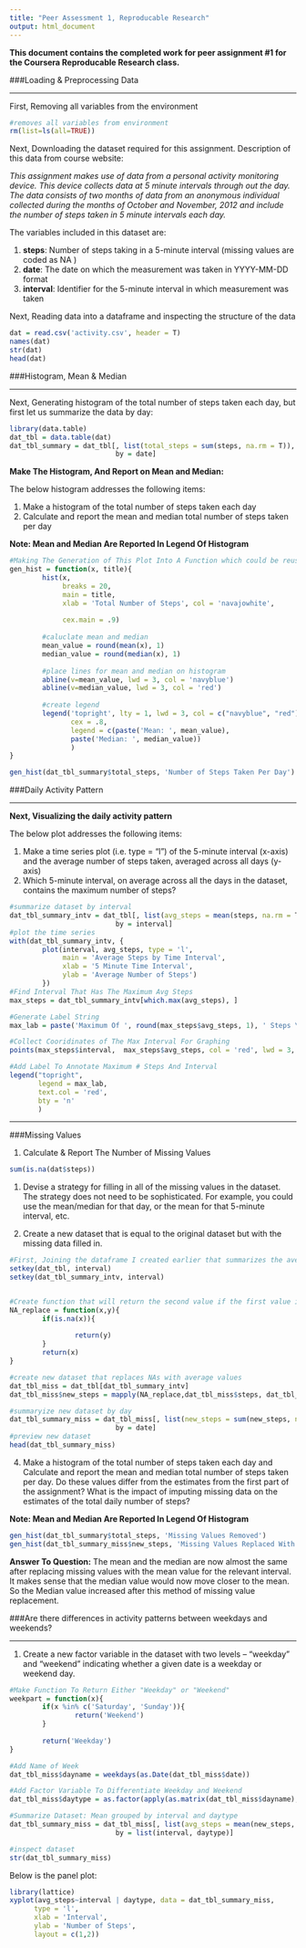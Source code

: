 ```yaml
---
title: "Peer Assessment 1, Reproducable Research"
output: html_document
---
```


**This document contains the completed work for peer assignment #1 for the Coursera Reproducable Research class.**

###Loading & Preprocessing Data

---

First, Removing all variables from the environment
```r
#removes all variables from environment
rm(list=ls(all=TRUE)) 
```

Next, Downloading the dataset required for this assignment.  Description of this data from course website: 

*This assignment makes use of data from a personal activity monitoring device. This device collects data at 5 minute intervals through out the day. The data consists of two months of data from an anonymous individual collected during the months of October and November, 2012 and include the number of steps taken in 5 minute intervals each day.*


The variables included in this dataset are:

1. **steps**: Number of steps taking in a 5-minute interval (missing values are coded as NA ) 
2. **date**: The date on which the measurement was taken in YYYY-MM-DD format 
3. **interval**: Identifier for the 5-minute interval in which measurement was taken

Next, Reading data into a dataframe and inspecting the structure of the data
```r
dat = read.csv('activity.csv', header = T)
names(dat)
str(dat)
head(dat)
```


###Histogram, Mean & Median

---

Next, Generating histogram of the total number of steps taken each day, but first let us summarize the data by day:
```r
library(data.table)
dat_tbl = data.table(dat)
dat_tbl_summary = dat_tbl[, list(total_steps = sum(steps, na.rm = T)), 
                          by = date]
```

**Make The Histogram, And Report on Mean and Median:**

The below histogram addresses the following items:

1.  Make a histogram of the total number of steps taken each day
2.  Calculate and report the mean and median total number of steps taken per day

**Note: Mean and Median Are Reported In Legend Of Histogram**

```r
#Making The Generation of This Plot Into A Function which could be reused later
gen_hist = function(x, title){
        hist(x, 
             breaks = 20,
             main = title,
             xlab = 'Total Number of Steps', col = 'navajowhite',
            
             cex.main = .9)
        
        #caluclate mean and median
        mean_value = round(mean(x), 1)
        median_value = round(median(x), 1)
        
        #place lines for mean and median on histogram
        abline(v=mean_value, lwd = 3, col = 'navyblue')
        abline(v=median_value, lwd = 3, col = 'red')
        
        #create legend
        legend('topright', lty = 1, lwd = 3, col = c("navyblue", "red"),
               cex = .8, 
               legend = c(paste('Mean: ', mean_value),
               paste('Median: ', median_value))
               )
}

gen_hist(dat_tbl_summary$total_steps, 'Number of Steps Taken Per Day')
```




###Daily Activity Pattern

----------------------------


**Next, Visualizing the daily activity pattern**

The below plot addresses the following items:

1.  Make a time series plot (i.e. type = "l") of the 5-minute interval (x-axis) and the average number of steps taken, averaged across all days (y-axis)
2.  Which 5-minute interval, on average across all the days in the dataset, contains the maximum number of steps?


```r
#summarize dataset by interval
dat_tbl_summary_intv = dat_tbl[, list(avg_steps = mean(steps, na.rm = T)), 
                          by = interval]
#plot the time series
with(dat_tbl_summary_intv, {
        plot(interval, avg_steps, type = 'l',
             main = 'Average Steps by Time Interval',
             xlab = '5 Minute Time Interval',
             ylab = 'Average Number of Steps')
        })
#Find Interval That Has The Maximum Avg Steps
max_steps = dat_tbl_summary_intv[which.max(avg_steps), ]

#Generate Label String
max_lab = paste('Maximum Of ', round(max_steps$avg_steps, 1), ' Steps \n On ', max_steps$interval, 'th Time Interval', sep = '')

#Collect Cooridinates of The Max Interval For Graphing
points(max_steps$interval,  max_steps$avg_steps, col = 'red', lwd = 3, pch = 19)

#Add Label To Annotate Maximum # Steps And Interval
legend("topright",
       legend = max_lab,
       text.col = 'red',
       bty = 'n'
       )

```

---

###Missing Values

1. Calculate & Report The Number of Missing Values
```r
sum(is.na(dat$steps))
```

1. Devise a strategy for filling in all of the missing values in the dataset. The strategy does not need to be sophisticated. For example, you could use the mean/median for that day, or the mean for that 5-minute interval, etc.

2. Create a new dataset that is equal to the original dataset but with the missing data filled in.
```r
#First, Joining the dataframe I created earlier that summarizes the average number of steps per interval to the original dataset
setkey(dat_tbl, interval)
setkey(dat_tbl_summary_intv, interval)


#Create function that will return the second value if the first value is NA
NA_replace = function(x,y){
        if(is.na(x)){
                
                return(y)
        }
        return(x)
}

#create new dataset that replaces NAs with average values
dat_tbl_miss = dat_tbl[dat_tbl_summary_intv]
dat_tbl_miss$new_steps = mapply(NA_replace,dat_tbl_miss$steps, dat_tbl_miss$avg_steps)

#summaryize new dataset by day
dat_tbl_summary_miss = dat_tbl_miss[, list(new_steps = sum(new_steps, na.rm = T)), 
                          by = date]
#preview new dataset
head(dat_tbl_summary_miss)
```

4.  Make a histogram of the total number of steps taken each day and Calculate and report the mean and median total number of steps taken per day. Do these values differ from the estimates from the first part of the assignment? What is the impact of imputing missing data on the estimates of the total daily number of steps?

**Note: Mean and Median Are Reported In Legend Of Histogram**

```r

gen_hist(dat_tbl_summary$total_steps, 'Missing Values Removed')
gen_hist(dat_tbl_summary_miss$new_steps, 'Missing Values Replaced With \n Mean For Interval')

```

**Answer To Question:**
The mean and the median are now almost the same after replacing missing values with the mean value for the relevant interval. It makes sense that the median value would now move closer to the mean. So the Median value increased after this method of missing value replacement.

###Are there differences in activity patterns between weekdays and weekends?

---
1.  Create a new factor variable in the dataset with two levels – “weekday” and “weekend” indicating whether a given date is a weekday or weekend day.
```r
#Make Function To Return Either "Weekday" or "Weekend"
weekpart = function(x){
        if(x %in% c('Saturday', 'Sunday')){
                return('Weekend')
        }
        
        return('Weekday')
}

#Add Name of Week
dat_tbl_miss$dayname = weekdays(as.Date(dat_tbl_miss$date))

#Add Factor Variable To Differentiate Weekday and Weekend
dat_tbl_miss$daytype = as.factor(apply(as.matrix(dat_tbl_miss$dayname), 1, weekpart))

#Summarize Dataset: Mean grouped by interval and daytype
dat_tbl_summary_miss = dat_tbl_miss[, list(avg_steps = mean(new_steps, na.rm = T)), 
                          by = list(interval, daytype)]

#inspect dataset
str(dat_tbl_summary_miss)
```

Below is the panel plot:
```r
library(lattice)
xyplot(avg_steps~interval | daytype, data = dat_tbl_summary_miss,
      type = 'l',
      xlab = 'Interval',
      ylab = 'Number of Steps',
      layout = c(1,2))
```

